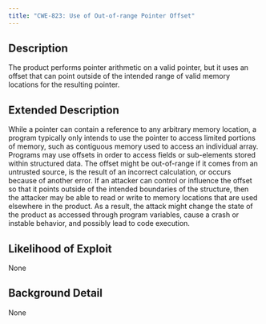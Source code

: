 ```yaml
---
title: "CWE-823: Use of Out-of-range Pointer Offset"
---
```


## Description
The product performs pointer arithmetic on a valid pointer, but it uses an offset that can point outside of the intended range of valid memory locations for the resulting pointer.

## Extended Description

While a pointer can contain a reference to any arbitrary memory location, a program typically only intends to use the pointer to access limited portions of memory, such as contiguous memory used to access an individual array.
Programs may use offsets in order to access fields or sub-elements stored within structured data. The offset might be out-of-range if it comes from an untrusted source, is the result of an incorrect calculation, or occurs because of another error.
If an attacker can control or influence the offset so that it points outside of the intended boundaries of the structure, then the attacker may be able to read or write to memory locations that are used elsewhere in the product. As a result, the attack might change the state of the product as accessed through program variables, cause a crash or instable behavior, and possibly lead to code execution.


## Likelihood of Exploit
None

## Background Detail
None
        